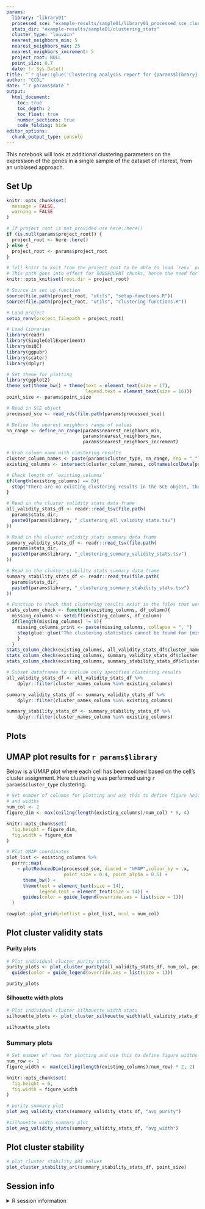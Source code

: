 ```yaml
---
params:
  library: "library01"
  processed_sce: "example-results/sample01/library01_processed_sce_clustering.rds"
  stats_dir: "example-results/sample01/clustering_stats"
  cluster_type: "louvain"
  nearest_neighbors_min: 5
  nearest_neighbors_max: 25
  nearest_neighbors_increment: 5
  project_root: NULL
  point_size: 0.7
  date: !r Sys.Date()
title: "`r glue::glue('Clustering analysis report for {params$library}')`"
author: "CCDL"
date: "`r params$date`"
output: 
  html_document:
    toc: true
    toc_depth: 2
    toc_float: true
    number_sections: true
    code_folding: hide
editor_options: 
  chunk_output_type: console
---
```


This notebook will look at additional clustering parameters on the expression of
the genes in a single sample of the dataset of interest, from an unbiased approach.

## Set Up

```r
knitr::opts_chunk$set(
  message = FALSE,
  warning = FALSE
)

# If project root is not provided use here::here() 
if (is.null(params$project_root)) {
  project_root <- here::here()
} else {
  project_root <- params$project_root
} 

# Tell knitr to knit from the project root to be able to load `renv` properly
# This path goes into effect for SUBSEQUENT chunks, hence the need for 2 chunks
knitr::opts_knit$set(root.dir = project_root)

# Source in set up function
source(file.path(project_root, "utils", "setup-functions.R"))
source(file.path(project_root, "utils", "clustering-functions.R"))
```

```r
# Load project
setup_renv(project_filepath = project_root)
```

```r
# Load libraries
library(readr)
library(SingleCellExperiment)
library(miQC)
library(ggpubr)
library(scater)
library(dplyr)

# Set theme for plotting
library(ggplot2)
theme_set(theme_bw() + theme(text = element_text(size = 17),
                             legend.text = element_text(size = 16)))
point_size <- params$point_size
```

```r
# Read in SCE object
processed_sce <- read_rds(file.path(params$processed_sce))
```

```r
# Define the nearest neighbors range of values
nn_range <- define_nn_range(params$nearest_neighbors_min,
                            params$nearest_neighbors_max,
                            params$nearest_neighbors_increment)

# Grab column name with clustering results
cluster_column_names <- paste(params$cluster_type, nn_range, sep = "_")
existing_columns <- intersect(cluster_column_names, colnames(colData(processed_sce)))

# Check length of `existing_columns`
if(length(existing_columns) == 0){
  stop("There are no existing clustering results in the SCE object, therefore a report cannot be generated.")
}
```

```r
# Read in the cluster validity stats data frame
all_validity_stats_df <- readr::read_tsv(file.path(
  params$stats_dir,
  paste0(params$library, "_clustering_all_validity_stats.tsv")
))

# Read in the cluster validity stats summary data frame
summary_validity_stats_df <- readr::read_tsv(file.path(
  params$stats_dir,
  paste0(params$library, "_clustering_summary_validity_stats.tsv")
))

# Read in the cluster stability stats summary data frame
summary_stability_stats_df <- readr::read_tsv(file.path(
  params$stats_dir,
  paste0(params$library, "_clustering_summary_stability_stats.tsv")
))
```

```r
# Function to check that clustering results exist in the files that were read in
stats_column_check <- function(existing_columns, df_column){
  missing_columns <- setdiff(existing_columns, df_column)
  if(length(missing_columns) != 0){
    missing_columns_print <- paste(missing_columns, collapse = ", ")
    stop(glue::glue("The clustering statistics cannot be found for {missing_columns_print}"))
    }
  }
stats_column_check(existing_columns, all_validity_stats_df$cluster_names_column)
stats_column_check(existing_columns, summary_validity_stats_df$cluster_names_column)
stats_column_check(existing_columns, summary_stability_stats_df$cluster_names_column)

# Subset dataframes to include only specified clustering results
all_validity_stats_df <- all_validity_stats_df %>%
    dplyr::filter(cluster_names_column %in% existing_columns)

summary_validity_stats_df <- summary_validity_stats_df %>%
    dplyr::filter(cluster_names_column %in% existing_columns)

summary_stability_stats_df <- summary_stability_stats_df %>%
    dplyr::filter(cluster_names_column %in% existing_columns)
```

## Plots

## UMAP plot results for `r params$library`

Below is a UMAP plot where each cell has been colored based on the cell's cluster assignment. 
Here clustering was performed using `r params$cluster_type` clustering.

```r
# Set number of columns for plotting and use this to define figure heights 
# and widths
num_col <- 2
figure_dim <- max(ceiling(length(existing_columns)/num_col) * 5, 4)

knitr::opts_chunk$set(
  fig.height = figure_dim,
  fig.width = figure_dim
)
```

```r
# Plot UMAP coordinates
plot_list <- existing_columns %>%
  purrr::map(
    ~ plotReducedDim(processed_sce, dimred = "UMAP",colour_by = .x,
                     point_size = 0.4, point_alpha = 0.5) +
      theme_bw() +
      theme(text = element_text(size = 14),
            legend.text = element_text(size = 14)) +
      guides(color = guide_legend(override.aes = list(size = 1)))
  )

cowplot::plot_grid(plotlist = plot_list, ncol = num_col)
```

## Plot cluster validity stats

#### Purity plots

```r
# Plot individual cluster purity stats
purity_plots <- plot_cluster_purity(all_validity_stats_df, num_col, point_size) + 
  guides(color = guide_legend(override.aes = list(size = 1)))

purity_plots
```

#### Silhouette width plots

```r
# Plot individual cluster silhouette width stats
silhouette_plots <- plot_cluster_silhouette_width(all_validity_stats_df, num_col, point_size)

silhouette_plots
```

### Summary plots

```r
# Set number of rows for plotting and use this to define figure widths
num_row <- 1
figure_width <- max(ceiling(length(existing_columns)/num_row) * 2, 2)

knitr::opts_chunk$set(
  fig.height = 6,
  fig.width = figure_width
)
```

```r
# purity summary plot
plot_avg_validity_stats(summary_validity_stats_df, "avg_purity")

#silhouette width summary plot
plot_avg_validity_stats(summary_validity_stats_df, "avg_width")
```

## Plot cluster stability

```r
# plot cluster stability ARI values
plot_cluster_stability_ari(summary_stability_stats_df, point_size)
```

## Session info
<details>
<summary>R session information</summary>
```r
sessionInfo()
```
